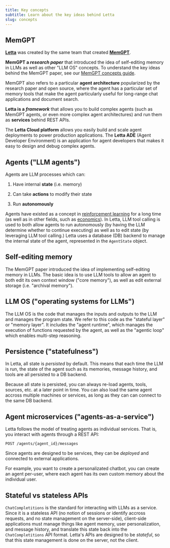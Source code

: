 ```yaml
---
title: Key concepts
subtitle: Learn about the key ideas behind Letta
slug: concepts
---
```



## MemGPT

**[Letta](https://letta.com)** was created by the same team that created **[MemGPT](https://research.memgpt.ai)**.

**MemGPT a _research paper_** that introduced the idea of self-editing memory in LLMs as well as other "LLM OS" concepts.
To understand the key ideas behind the MemGPT paper, see our [MemGPT concepts guide](/letta_memgpt).

MemGPT also refers to a particular **agent architecture** popularized by the research paper and open source, where the agent has a particular set of memory tools that make the agent particularly useful for long-range chat applications and document search.

**Letta is a _framework_** that allows you to build complex agents (such as MemGPT agents, or even more complex agent architectures) and run them as **services** behind REST APIs.

The **Letta Cloud platform** allows you easily build and scale agent deployments to power production applications.
The **Letta ADE** (Agent Developer Environment) is an application for agent developers that makes it easy to design and debug complex agents.

## Agents ("LLM agents")
Agents are LLM processes which can: 

1. Have internal **state** (i.e. memory)

2. Can take **actions** to modify their state

3. Run **autonomously**

Agents have existed as a concept in [reinforcement learning](https://en.wikipedia.org/wiki/Reinforcement_learning) for a long time (as well as in other fields, such as [economics](https://en.wikipedia.org/wiki/Agent_(economics))). In Letta, LLM tool calling is used to both allow agents to run autonomously (by having the LLM determine whether to continue executing) as well as to edit state (by leveraging LLM tool calling.)
Letta uses a database (DB) backend to manage the internal state of the agent, represented in the `AgentState` object. 

## Self-editing memory
The MemGPT paper introduced the idea of implementing self-editing memory in LLMs. The basic idea is to use LLM tools to allow an agent to both edit its own context window ("core memory"), as well as edit external storage (i.e. "archival memory").

## LLM OS ("operating systems for LLMs")
The LLM OS is the code that manages the inputs and outputs to the LLM and manages the program state.
We refer to this code as the "stateful layer" or "memory layer".
It includes the "agent runtime", which manages the execution of functions requested by the agent, as well as the "agentic loop" which enables multi-step reasoning.

## Persistence ("statefulness")
In Letta, all state is *persisted* by default. This means that each time the LLM is run, the state of the agent such as its memories, message history, and tools are all persisted to a DB backend. 

Because all state is persisted, you can always re-load agents, tools, sources, etc. at a later point in time. 
You can also load the same agent accross multiple machines or services, as long as they can can connect to the same DB backend. 

## Agent microservices ("agents-as-a-service")
Letta follows the model of treating agents as individual services. That is, you interact with agents through a REST API: 
```
POST /agents/{agent_id}/messages
```
Since agents are designed to be services, they can be *deployed* and connected to external applications. 

For example, you want to create a personalizated chatbot, you can create an agent per-user, where each agent has its own custom memory about the individual user. 

## Stateful vs stateless APIs
`ChatCompletitions` is the standard for interacting with LLMs as a service. Since it is a stateless API (no notion of sessions or identify accross requests, and no state management on the server-side), client-side applications must manage things like agent memory, user personalization, and message history, and translate this state back into the `ChatCompletitions` API format. Letta's APIs are designed to be *stateful*, so that this state management is done on the server, not the client. 


